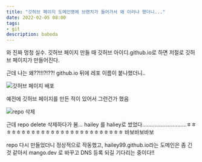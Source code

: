 ```yaml
---
title: "깃허브 페이지 도메인명에 브랜치가 들어가서 왜 이러나 했더니..."
date: 2022-02-05 08:00
tags:
- git
description: baboda
---
```


와 진짜 멍청 실수. 
깃허브 페이지 만들 때 깃허브 아이디.github.io로 하면 저절로 깃허브 페이지가 만들어진다. 

근데 나는 왜??!!!?!??! github.io 뒤에 레포 이름이 붙나했더니..

![깃허브 페이지 배포](/images/blog/2202/gh1.png)

예전에 깃허브 페이지를 만든 적이 있어서 그런건가 했음

![repo 삭제](/images/blog/2202/gh2.png)

근데 repo delete 삭제하다가 봄... hailey 를 haliey로 썼었다.............................ㅎㅎㅎㅎㅎㅎㅎㅎㅎㅎㅎㅎㅎㅎㅎㅎㅎㅎㅎㅎㅎㅎㅎㅎㅎㅎ
바보바보바보

repo 다시 만들었더니 정상적으로 작동했고, hailey99.github.io라는 도메인은 좀 긴 것 같아서 mango.dev 로 바꾸고 DNS 등록 되길 기다리는 중이다!!
